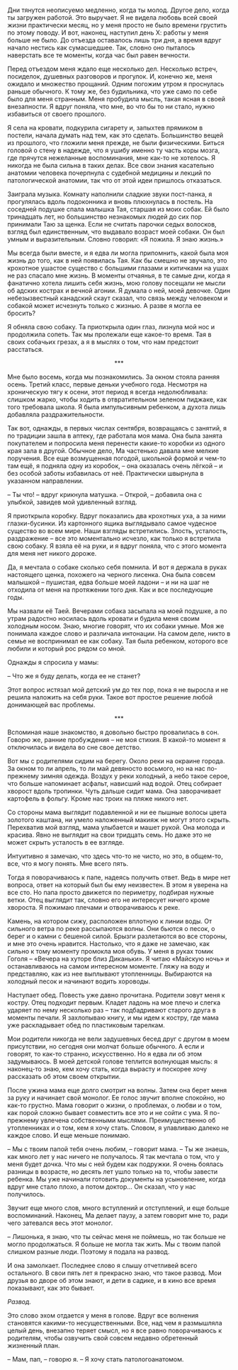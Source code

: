 # &nbsp; {#chapter-45}

Дни тянутся неописуемо медленно, когда ты молод. Другое дело, когда ты загружен работой. Это выручает. Я не видела любовь всей своей жизни практически месяц, но у меня просто не было времени грустить по этому поводу. И вот, наконец, наступил день Х: работы у меня больше не было. До отъезда оставалось лишь три дня, а время вдруг начало нестись как сумасшедшее. Так, словно оно пыталось наверстать все те моменты, когда час был равен вечности. 

Перед отъездом меня ждало еще несколько дел. Несколько встреч, посиделок, душевных разговоров и прогулок. И, конечно же, меня ожидало и множество прощаний. Одним погожим утром я проснулась раньше обычного. К тому же, без будильника, что уже само по себе было для меня странным. Меня пробудила мысль, такая ясная в своей внезапности. Я вдруг поняла, что мне, во что бы то ни стало, нужно избавиться от своего прошлого.

Я села на кровати, подкурила сигарету и, запыхтев прямиком в постели, начала думать над тем, как это сделать. Большинство вещей из прошлого, что гложили меня прежде, не были физическими. Биться головой о стену в надежде, что я ушибу именно ту часть коры мозга, где прячутся нежеланные воспоминания, мне как-то не хотелось. Я никогда не была сильна в таких делах. Все свои знания касательно анатомии человека почерпнула с судебной медицины и лекций по патологической анатомии, так что от этой идеи пришлось отказаться.

Заиграла музыка. Комнату наполнили сладкие звуки пост-панка, я прогулялась вдоль подоконника и вновь плюхнулась в постель. На соседней подушке спала малышка Тая, старшая из моих собак. Ей было тринадцать лет, но большинство незнакомых людей до сих пор принимали Таю за щенка. Если не считать парочки седых волосков, взгляд был единственным, что выдавало возраст моей собаки. Он был умным и выразительным. Словно говорил: «Я пожила. Я знаю жизнь.»

Мы всегда были вместе, и я едва ли могла припомнить, какой была моя жизнь до того, как в ней появилась Тая. Как бы смешно не звучало, это крохотное ушастое существо с большими глазами и китичками на ушах не раз спасало мне жизнь. В моменты отчаянья, в те самые дни, когда я фанатично хотела лишить себя жизнь, мою голову посещали не мысли об адских кострах и вечной агонии. Я думала о ней, моей девочке. Один небезызвестный канадский скаут сказал, что связь между человеком и собакой может исчезнуть только с жизнью. А разве я могла ее бросить?

Я обняла свою собаку. Та приоткрыла один глаз, лизнула мой нос и продолжила сопеть. Так мы пролежали еще какое-то время. Тая в своих собачьих грезах, а я в мыслях о том, что нам предстоит расстаться.

<div style="text-align: center;">***</div>

Мне было восемь, когда мы познакомились. За окном стояла ранняя осень. Третий класс, первые деньки учебного года. Несмотря на хроническую тягу к осени, этот период я всегда недолюбливала: слишком жарко, чтобы ходить в отвратительном зеленом пиджаке, как того требовала школа. Я была импульсивным ребенком, а духота лишь добавляла раздражительности.

Так вот, однажды, в первых числах сентября, возвращаясь с занятий, я по традиции зашла в аптеку, где работала моя мама. Она была занята покупателем и попросила меня перенести какие-то коробки из одного края зала в другой. Обычное дело, Ма частенько давала мне мелкие поручения. Все еще возмущенная погодой, школьной формой и чем-то там ещё, я подняла одну из коробок, – она оказалась очень лёгкой – и без особой заботы избавилась от неё. Практически швырнула в указанном направлении.

– Ты что! – вдруг крикнула матушка. – Открой, – добавила она с улыбкой, завидев мой удивленный взгляд.

Я приоткрыла коробку. Вдруг показались два крохотных уха, а за ними глазки-бусинки. Из картонного ящика выглядывало самое чудесное существо во всем мире. Наши взгляды встретились. Злость, усталость, раздражение – все это моментально исчезло, как только я встретила свою собаку. Я взяла её на руки, и я вдруг поняла, что с этого момента для меня нет никого дороже.

Да, я мечтала о собаке сколько себя помнила. И вот я держала в руках настоящего щенка, похожего на черного лисенка. Она была совсем малышкой – пушистая, едва больше моей ладони – и ни на шаг не отходила от меня на протяжении того дня. Как и все последующие годы.

Мы назвали её Таей. Вечерами собака засыпала на моей подушке, а по утрам радостно носилась вдоль кровати и будила меня своим холодным носом. Знаю, многие говорят, что их собаки умные. Моя же понимала каждое слово и различала интонации. На самом деле, никто в семье не воспринимал ее как собаку. Тая была ребенком, которого все любили и который рос рядом со мной.

Однажды я спросила у мамы:

– Что же я буду делать, когда ее не станет?

Этот вопрос истязал мой детский ум до тех пор, пока я не выросла и не решила наложить на себя руки. Такое вот простое решение любой донимающей вас проблемы.

<div style="text-align: center;">***</div>

Вспоминая наше знакомство, я довольно быстро провалилась в сон. Говорю же, ранние пробуждения – не моя стихия. В какой-то момент я отключилась и видела во сне свое детство. 

Вот мы с родителями сидим на берегу. Около реки на окраине города. За окном то ли апрель, то ли май девяносто восьмого, но на нас по-прежнему зимняя одежда. Воздух у реки холодный, а небо такое серое, что больше напоминает асфальт, нависший над водой. Отец собирает хворост вдоль тропинки. Чуть дальше сидит мама. Она заворачивает картофель в фольгу. Кроме нас троих на пляже никого нет.

Со стороны мама выглядит подавленной и ни ее пышные волосы цвета золотого каштана, ни умело наложенный макияж не могут этого скрыть. Перехватив мой взгляд, мама улыбается и машет рукой. Она молода и красива. Явно не выглядит на свои тридцать семь. Но даже это не может скрыть усталость в ее взгляде. 

Интуитивно я замечаю, что здесь что-то не чисто, но это, в общем-то, все, что я могу понять. Мне всего пять.

Тогда я поворачиваюсь к папе, надеясь получить ответ. Ведь в мире нет вопроса, ответ на который был бы ему неизвестен. В этом я уверена на все сто. Но папа просто движется по периметру, подбирая нужные ветки. Отец выглядит так, словно его не интересует ничего кроме хвороста. Я пожимаю плечами и отворачиваюсь к реке.

Камень, на котором сижу, расположен вплотную к линии воды. От сильного ветра по реке рассыпаются волны. Они бьются о песок, о берег и о камни с бешеной силой. Брызги разлетаются во все стороны, и мне это очень нравится. Настолько, что я даже не замечаю, как сильно к тому моменту промокла моя обувь. У меня в руках томик Гоголя – «Вечера на хуторе близ Диканьки». Я читаю «Майскую ночь» и останавливаюсь на самом интересном моменте. Гляжу на воду и представляю, как из нее выплывают утопленницы. Выбираются на холодный песок и начинают водить хороводы.

Наступает обед. Повесть уже давно прочитана. Родители зовут меня к костру. Отец подходит первым. Кладет ладонь на мое плечо и слегка ударяет по нему несколько раз – так подбадривают старого друга в моменты печали. Я захлопываю книгу, и мы идем к костру, где мама уже раскладывает обед по пластиковым тарелкам.

Мои родители никогда не вели задушевных бесед друг с другом в моем присутствии, но сегодня они молчат больше обычного. А если и говорят, то как-то странно, искусственно. Но я едва ли об этом задумываюсь. В моей детской голове теплится волнующая мысль: я наконец-то знаю, кем хочу стать, когда вырасту и поскорее хочу рассказать об этом своем открытии.

После ужина мама еще долго смотрит на волны. Затем она берет меня за руку и начинает свой монолог. Ее голос звучит вполне спокойно, но как-то грустно. Мама говорит о жизни, о проблемах, о любви и о том, как порой сложно бывает совместить все это и не сойти с ума. Я по-прежнему увлечена собственными мыслями. Преимущественно об утопленниках и о том, кем я хочу стать. Словом, я улавливаю далеко не каждое слово. И еще меньше понимаю.

– Мы с твоим папой тебя очень любим, – говорит мама. – Ты же знаешь, как много лет у нас ничего не получалось. Я так мечтала о том, что у меня будет дочка. Что мы с ней будем как подружки. Я очень боялась разницы в возрасте, но десять лет ушло только на то, чтобы завести ребенка. Мы уже начинали готовить документы на усыновление, когда вдруг мне стало плохо, а потом доктор… Он сказал, что у нас получилось. 

Звучит еще много слов, много вступлений и отступлений, и еще больше воспоминаний. Наконец, Ма делает паузу, а затем говорит мне то, ради чего затевался весь этот монолог.

– Лишонька, я знаю, что ты сейчас меня не поймешь, но так больше не могло продолжаться. Я больше не могла так жить. Мы с твоим папой слишком разные люди. Поэтому я подала на развод.

И она замолкает. Последнее слово я слышу отчетливей всего остального. В свои пять лет я прекрасно знаю, что такое развод. Мои друзья во дворе об этом знают, и дети в садике, и в кино все время показывают, как это бывает. 

*Развод. *

Это слово эхом отдается у меня в голове. Вдруг все волнения становятся какими-то несущественными. Все, над чем я размышляла целый день, внезапно теряет смысл, но я все равно поворачиваюсь к родителям, чтобы озвучить свой совсем недавно обретенный жизненный план.

– Мам, пап, – говорю я. – Я хочу стать патологоанатомом.



